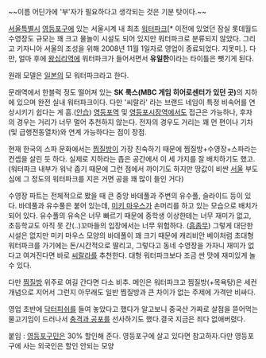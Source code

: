 ~~이름 어딘가에 '부'자가 필요하다고 생각되는 것은 기분 탓이다.~~

[[서울]]특별시 [[영등포구]]에 있는 서울시계 내 최초 [[워터파크]][* 이전에 있었던 잠실 롯데월드 수영장도 규모는 꽤 크고 물놀이 시설도 되어 있지만 워터파크로 분류되지 않았다. 그리고 키자니아 서울의 조성을 위해 2008년 11월 1일자로 영업이 종료되었다. 지못미.]. 다만, 얼마 후에 [[왕십리역]]에 워터파크가 들어서면서 '''유일한'''이라는 타이틀은 뺏기게 된다.

원래 모델은 [[일본]]의 모 워터파크라고 한다.

문래역에서 한블럭 정도 떨어져 있는 '''SK 룩스(MBC 게임 히어로센터가 있던 곳)'''의 지하에 있으며 완전 실내 워터파크이다. 다만 '씨랄라' 라는 브랜드 네임이 특정 비속어를 연상시키기 쉽다는 게 흠.([[안습]]) [[영등포역]] 및 [[영등포시장역]]에서도 접근은 가능하나, 후자의 경우는 거리가 너무 멀어 추천하지 않는다. 전자의 경우도 거리는 꽤 먼 편이나 기차(및 급행전동열차)와 연계 가능하다는 점이 장점.

현재 한국의 스파 문화에서는 [[찜질방]]이 가장 친숙하기 때문에 찜질방+수영장+스파라는 컨셉을 살린 듯 하다. 실제로 지하라는 좁은 공간에서 이 세 가지를 잘 배치하기도 했고. (워터파크 내부가 워낙 좁기 때문에 그런 점에서 까이기도 하지만 땅값이 비싼 [[서울]] 부도심에 그 정도의 워터파크를 지은 거면 공을 꽤 많이 들인 거다)

수영장 파트는 전체적으로 봤을 때 큰 중앙 바데풀과 주변의 유수풀, 슬라이드 등이 있다. 바데풀과 유수풀은 붙어 있는데, [[미키 마우스]]가 손머리를 하고 있는 모습으로 배치가 되어 있다. 유수풀의 유속은 너무 빠르기 때문에 중학생 이상한테는 너무 재미가 없고, 초등학교도 아직 못 간(..)꼬마들의 입장에서는 너무 위험하다. ([[흠좀무]]) 그렇게 대단한 시설은 없지만 미키 마우스 모양의 바데풀이 꽤 크기 때문에 캐리비안 베이처럼 초대형 워터파크를 가기에는 돈/시간적으로 딸리고, 그렇다고 동네 수영장을 가자니 재미가 없다고 여겨진다면 바로 [[씨랄라]]를 추천한다. 대형 워터파크보다 조금 싼 맛에 재미있게 놀 수 있다.

다만 [[찜질방]] 위주로 여길 간다면 다소 비추. 메인은 워터파크고 찜질방(+목욕탕)은 세컨 개념으로 지어서 그런지 아무래도 일반 찜질방과 큰 차이가 없는 주제에 가격만 비싸다.

영업 초반에 [[닥터피쉬]]를 들여 놓았다고 했다가 알고보니 중국산 가짜로 살점을 뜯어먹는 물고기임이 드러나서 [[충격과 공포]]를 선사하기도 했다.결국 지금은 죄다 없애버렸다.

붙임 : [[영등포구]]민은 30% 할인해 준다. 영등포구에 살고 있다면 참고하자.다만 영등포구에 사는 외국인은 할인 안되는 모양
